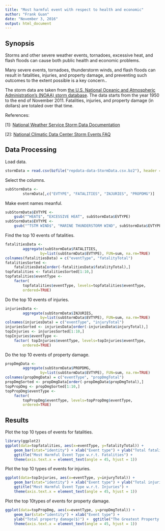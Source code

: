 ```yaml
---
title: "Most harmful event with respect to health and economic"
author: "Frank Guan"
date: "November 3, 2016"
output: html_document
---
```



Synopsis
--------
Storms and other severe weather events, tornadoes, excessive heat, and flash floods can cause both public health and economic problems.


Many severe events, tornadoes, thunderstorm winds, and flash floods can result in fatalities, injuries, and property damage, and preventing such outcomes to the extent possible is a key concern..


The storm data are taken from <a href="https://d396qusza40orc.cloudfront.net/repdata%2Fdata%2FStormData.csv.bz2">the U.S. National Oceanic and Atmospheric Administration's (NOAA) storm database</a>. The data starts from the year 1950 to the end of November 2011.  Fatalities, injuries, and property damage (in dollars) are totaled over that time.  


References:

[1]: <a href="https://d396qusza40orc.cloudfront.net/repdata%2Fpeer2_doc%2Fpd01016005curr.pdf">National Weather Service Storm Data Documentation</a>

[2]: <a href="https://d396qusza40orc.cloudfront.net/repdata%2Fpeer2_doc%2FNCDC%20Storm%20Events-FAQ%20Page.pdf">National Climatic Data Center Storm Events FAQ</a>

Data Processing
---------------
Load data.
```r
stormData = read.csv(bzfile("repdata-data-StormData.csv.bz2"), header = TRUE)
```
Select the columns.
```r
subStormData <- 
        stormData[,c("EVTYPE", "FATALITIES", "INJURIES", "PROPDMG")]
```
Make event names meanful.
```r
subStormData$EVTYPE <- 
    gsub("^HEAT$", "EXCESSIVE HEAT", subStormData$EVTYPE)
subStormData$EVTYPE <- 
    gsub("^TSTM WIND$", "MARINE THUNDERSTORM WIND", subStormData$EVTYPE)
```

Find the top 10 events of fatalities.
```r
fatalitiesData <-
        aggregate(subStormData$FATALITIES, 
                by=list(subStormData$EVTYPE), FUN=sum, na.rm=TRUE)
colnames(fatalitiesData) = c("eventType", "fatalityTotal")
fatalitiesSorted <- 
    fatalitiesData[order(-fatalitiesData$fatalityTotal),] 
topfatalities <- fatalitiesSorted[1:10,]
topfatalities$eventType <- 
    factor(
        topfatalities$eventType, levels=topfatalities$eventType, 
        ordered=TRUE)
```
Do the top 10 events of injuries.
```r
injuriesData <-
        aggregate(subStormData$INJURIES, 
                by=list(subStormData$EVTYPE), FUN=sum, na.rm=TRUE)
colnames(injuriesData) = c("eventType", "injuryTotal")
injuriesSorted <- injuriesData[order(-injuriesData$injuryTotal),] 
topInjuries <- injuriesSorted[1:10,]
topInjuries$eventType <- 
    factor( topInjuries$eventType, levels=topInjuries$eventType, 
        ordered=TRUE)
```
Do the top 10 events of property damage.
```r
propDmgData <-
        aggregate(subStormData$PROPDMG, 
                by=list(subStormData$EVTYPE), FUN=sum, na.rm=TRUE)
colnames(propDmgData) = c("eventType", "propDmgTotal")
propDmgSorted <- propDmgData[order(-propDmgData$propDmgTotal),] 
topPropDmg <- propDmgSorted[1:10,]
topPropDmg$eventType <- 
    factor(
        topPropDmg$eventType, levels=topPropDmg$eventType, 
        ordered=TRUE)
```


Results
-------
Plot the top 10 types of events for fatalities.
```r
library(ggplot2)
ggplot(data=topfatalities, aes(x=eventType, y=fatalityTotal)) + 
    geom_bar(stat="identity") + xlab("Event type") + ylab("Total fatalities") + 
    ggtitle("Most Harmful Event Type w.r.t. Fatalities") +
    theme(axis.text.x = element_text(angle = 45, hjust = 1))
```

Plot the top 10 types of events for injuries.
```r
ggplot(data=topInjuries, aes(x=eventType, y=injuryTotal)) + 
    geom_bar(stat="identity") + xlab("Event type") + ylab("Total injuries") + 
    ggtitle("Most Harmful Event Type w.r.t. Injuries") +
    theme(axis.text.x = element_text(angle = 45, hjust = 1))
```


Plot the top 10types of events for property damage.
```r
ggplot(data=topPropDmg, aes(x=eventType, y=propDmgTotal)) + 
    geom_bar(stat="identity") + xlab("Event type") + 
    ylab("Total property damage($)") +  ggtitle("The Greatest Property Damage (in dollars)") + 
    theme(axis.text.x = element_text(angle = 45, hjust = 1))
```
